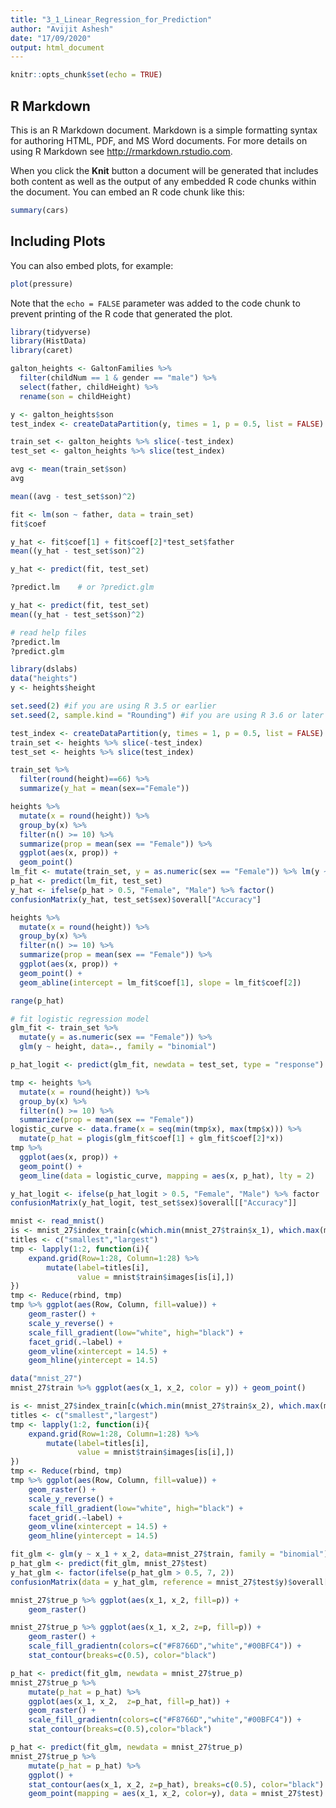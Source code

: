 ```yaml
---
title: "3_1_Linear_Regression_for_Prediction"
author: "Avijit Ashesh"
date: "17/09/2020"
output: html_document
---
```


```r
knitr::opts_chunk$set(echo = TRUE)
```

## R Markdown

This is an R Markdown document. Markdown is a simple formatting syntax for authoring HTML, PDF, and MS Word documents. For more details on using R Markdown see <http://rmarkdown.rstudio.com>.

When you click the **Knit** button a document will be generated that includes both content as well as the output of any embedded R code chunks within the document. You can embed an R code chunk like this:

```r
summary(cars)
```

## Including Plots

You can also embed plots, for example:

```r
plot(pressure)
```

Note that the `echo = FALSE` parameter was added to the code chunk to prevent printing of the R code that generated the plot.


```r
library(tidyverse)
library(HistData)
library(caret)
```

```r
galton_heights <- GaltonFamilies %>%
  filter(childNum == 1 & gender == "male") %>%
  select(father, childHeight) %>%
  rename(son = childHeight)

y <- galton_heights$son
test_index <- createDataPartition(y, times = 1, p = 0.5, list = FALSE)

train_set <- galton_heights %>% slice(-test_index)
test_set <- galton_heights %>% slice(test_index)

avg <- mean(train_set$son)
avg

mean((avg - test_set$son)^2)
```

```r

fit <- lm(son ~ father, data = train_set)
fit$coef

y_hat <- fit$coef[1] + fit$coef[2]*test_set$father
mean((y_hat - test_set$son)^2)
```

```r
y_hat <- predict(fit, test_set)
```


```r
?predict.lm    # or ?predict.glm

```


```r
y_hat <- predict(fit, test_set)
mean((y_hat - test_set$son)^2)

# read help files
?predict.lm
?predict.glm
```

```r
library(dslabs)
data("heights")
y <- heights$height

set.seed(2) #if you are using R 3.5 or earlier
set.seed(2, sample.kind = "Rounding") #if you are using R 3.6 or later

test_index <- createDataPartition(y, times = 1, p = 0.5, list = FALSE)
train_set <- heights %>% slice(-test_index)
test_set <- heights %>% slice(test_index)

train_set %>% 
  filter(round(height)==66) %>%
  summarize(y_hat = mean(sex=="Female"))

heights %>% 
  mutate(x = round(height)) %>%
  group_by(x) %>%
  filter(n() >= 10) %>%
  summarize(prop = mean(sex == "Female")) %>%
  ggplot(aes(x, prop)) +
  geom_point()
lm_fit <- mutate(train_set, y = as.numeric(sex == "Female")) %>% lm(y ~ height, data = .)
p_hat <- predict(lm_fit, test_set)
y_hat <- ifelse(p_hat > 0.5, "Female", "Male") %>% factor()
confusionMatrix(y_hat, test_set$sex)$overall["Accuracy"]
```

```r
heights %>% 
  mutate(x = round(height)) %>%
  group_by(x) %>%
  filter(n() >= 10) %>%
  summarize(prop = mean(sex == "Female")) %>%
  ggplot(aes(x, prop)) +
  geom_point() + 
  geom_abline(intercept = lm_fit$coef[1], slope = lm_fit$coef[2])

range(p_hat)

# fit logistic regression model
glm_fit <- train_set %>% 
  mutate(y = as.numeric(sex == "Female")) %>%
  glm(y ~ height, data=., family = "binomial")

p_hat_logit <- predict(glm_fit, newdata = test_set, type = "response")

tmp <- heights %>% 
  mutate(x = round(height)) %>%
  group_by(x) %>%
  filter(n() >= 10) %>%
  summarize(prop = mean(sex == "Female")) 
logistic_curve <- data.frame(x = seq(min(tmp$x), max(tmp$x))) %>%
  mutate(p_hat = plogis(glm_fit$coef[1] + glm_fit$coef[2]*x))
tmp %>% 
  ggplot(aes(x, prop)) +
  geom_point() +
  geom_line(data = logistic_curve, mapping = aes(x, p_hat), lty = 2)

y_hat_logit <- ifelse(p_hat_logit > 0.5, "Female", "Male") %>% factor
confusionMatrix(y_hat_logit, test_set$sex)$overall[["Accuracy"]]
```

```r
mnist <- read_mnist()
is <- mnist_27$index_train[c(which.min(mnist_27$train$x_1), which.max(mnist_27$train$x_1))]
titles <- c("smallest","largest")
tmp <- lapply(1:2, function(i){
    expand.grid(Row=1:28, Column=1:28) %>%
        mutate(label=titles[i],
               value = mnist$train$images[is[i],])
})
tmp <- Reduce(rbind, tmp)
tmp %>% ggplot(aes(Row, Column, fill=value)) +
    geom_raster() +
    scale_y_reverse() +
    scale_fill_gradient(low="white", high="black") +
    facet_grid(.~label) +
    geom_vline(xintercept = 14.5) +
    geom_hline(yintercept = 14.5)

data("mnist_27")
mnist_27$train %>% ggplot(aes(x_1, x_2, color = y)) + geom_point()

is <- mnist_27$index_train[c(which.min(mnist_27$train$x_2), which.max(mnist_27$train$x_2))]
titles <- c("smallest","largest")
tmp <- lapply(1:2, function(i){
    expand.grid(Row=1:28, Column=1:28) %>%
        mutate(label=titles[i],
               value = mnist$train$images[is[i],])
})
tmp <- Reduce(rbind, tmp)
tmp %>% ggplot(aes(Row, Column, fill=value)) +
    geom_raster() +
    scale_y_reverse() +
    scale_fill_gradient(low="white", high="black") +
    facet_grid(.~label) +
    geom_vline(xintercept = 14.5) +
    geom_hline(yintercept = 14.5)

fit_glm <- glm(y ~ x_1 + x_2, data=mnist_27$train, family = "binomial")
p_hat_glm <- predict(fit_glm, mnist_27$test)
y_hat_glm <- factor(ifelse(p_hat_glm > 0.5, 7, 2))
confusionMatrix(data = y_hat_glm, reference = mnist_27$test$y)$overall["Accuracy"]

mnist_27$true_p %>% ggplot(aes(x_1, x_2, fill=p)) +
    geom_raster()

mnist_27$true_p %>% ggplot(aes(x_1, x_2, z=p, fill=p)) +
    geom_raster() +
    scale_fill_gradientn(colors=c("#F8766D","white","#00BFC4")) +
    stat_contour(breaks=c(0.5), color="black") 

p_hat <- predict(fit_glm, newdata = mnist_27$true_p)
mnist_27$true_p %>%
    mutate(p_hat = p_hat) %>%
    ggplot(aes(x_1, x_2,  z=p_hat, fill=p_hat)) +
    geom_raster() +
    scale_fill_gradientn(colors=c("#F8766D","white","#00BFC4")) +
    stat_contour(breaks=c(0.5),color="black") 

p_hat <- predict(fit_glm, newdata = mnist_27$true_p)
mnist_27$true_p %>%
    mutate(p_hat = p_hat) %>%
    ggplot() +
    stat_contour(aes(x_1, x_2, z=p_hat), breaks=c(0.5), color="black") +
    geom_point(mapping = aes(x_1, x_2, color=y), data = mnist_27$test)
```

